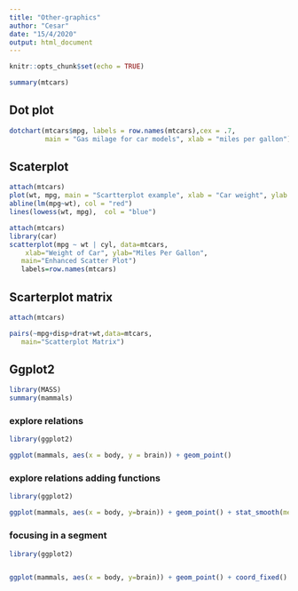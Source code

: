 ```yaml
---
title: "Other-graphics"
author: "Cesar"
date: "15/4/2020"
output: html_document
---
```


```r
knitr::opts_chunk$set(echo = TRUE)
```

```r
summary(mtcars)
```
## Dot plot

```r
dotchart(mtcars$mpg, labels = row.names(mtcars),cex = .7, 
         main = "Gas milage for car models", xlab = "miles per gallon")
```
## Scaterplot

```r
attach(mtcars)
plot(wt, mpg, main = "Scartterplot example", xlab = "Car weight", ylab = "Miles per gallon", pch = 19)
abline(lm(mpg~wt), col = "red")
lines(lowess(wt, mpg),  col = "blue")
```

```r
attach(mtcars)
library(car) 
scatterplot(mpg ~ wt | cyl, data=mtcars, 
  	xlab="Weight of Car", ylab="Miles Per Gallon", 
   main="Enhanced Scatter Plot") 
   labels=row.names(mtcars)
```

## Scarterplot matrix

```r
attach(mtcars)

pairs(~mpg+disp+drat+wt,data=mtcars, 
   main="Scatterplot Matrix")
```

## Ggplot2

```r
library(MASS)
summary(mammals)
```
### explore relations

```r
library(ggplot2)

ggplot(mammals, aes(x = body, y = brain)) + geom_point()
```

### explore relations adding functions

```r
library(ggplot2)

ggplot(mammals, aes(x = body, y=brain)) + geom_point() + stat_smooth(method = "lm", col="red", se = FALSE)
```

### focusing in a segment

```r
library(ggplot2)


ggplot(mammals, aes(x = body, y=brain)) + geom_point() + coord_fixed() + scale_x_log10() + scale_y_log10() + stat_smooth(method = "lm", col="#C42126", se = FALSE, size=1)
```